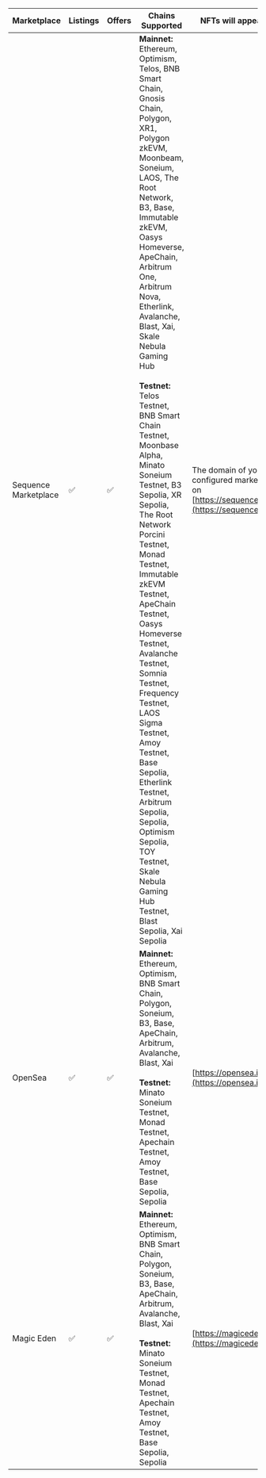 | Marketplace           | Listings | Offers | Chains Supported | NFTs will appear on |
|------------------------|----------|--------|------------------|---------------------|
| Sequence Marketplace   | ✅        | ✅      | **Mainnet:** Ethereum, Optimism, Telos, BNB Smart Chain, Gnosis Chain, Polygon, XR1, Polygon zkEVM, Moonbeam, Soneium, LAOS, The Root Network, B3, Base, Immutable zkEVM, Oasys Homeverse, ApeChain, Arbitrum One, Arbitrum Nova, Etherlink, Avalanche, Blast, Xai, Skale Nebula Gaming Hub<br/><br/>**Testnet:** Telos Testnet, BNB Smart Chain Testnet, Moonbase Alpha, Minato Soneium Testnet, B3 Sepolia, XR Sepolia, The Root Network Porcini Testnet, Monad Testnet, Immutable zkEVM Testnet, ApeChain Testnet, Oasys Homeverse Testnet, Avalanche Testnet, Somnia Testnet, Frequency Testnet, LAOS Sigma Testnet, Amoy Testnet, Base Sepolia, Etherlink Testnet, Arbitrum Sepolia, Sepolia, Optimism Sepolia, TOY Testnet, Skale Nebula Gaming Hub Testnet, Blast Sepolia, Xai Sepolia | The domain of your configured marketplace on [https://sequence.build/](https://sequence.build/) |
| OpenSea                | ✅        | ✅      | **Mainnet:** Ethereum, Optimism, BNB Smart Chain, Polygon, Soneium, B3, Base, ApeChain, Arbitrum, Avalanche, Blast, Xai<br/><br/>**Testnet:** Minato Soneium Testnet, Monad Testnet, Apechain Testnet, Amoy Testnet, Base Sepolia, Sepolia | [https://opensea.io/en](https://opensea.io/en) |
| Magic Eden             | ✅        | ✅      | **Mainnet:** Ethereum, Optimism, BNB Smart Chain, Polygon, Soneium, B3, Base, ApeChain, Arbitrum, Avalanche, Blast, Xai<br/><br/>**Testnet:** Minato Soneium Testnet, Monad Testnet, Apechain Testnet, Amoy Testnet, Base Sepolia, Sepolia | [https://magiceden.io/](https://magiceden.io/) |